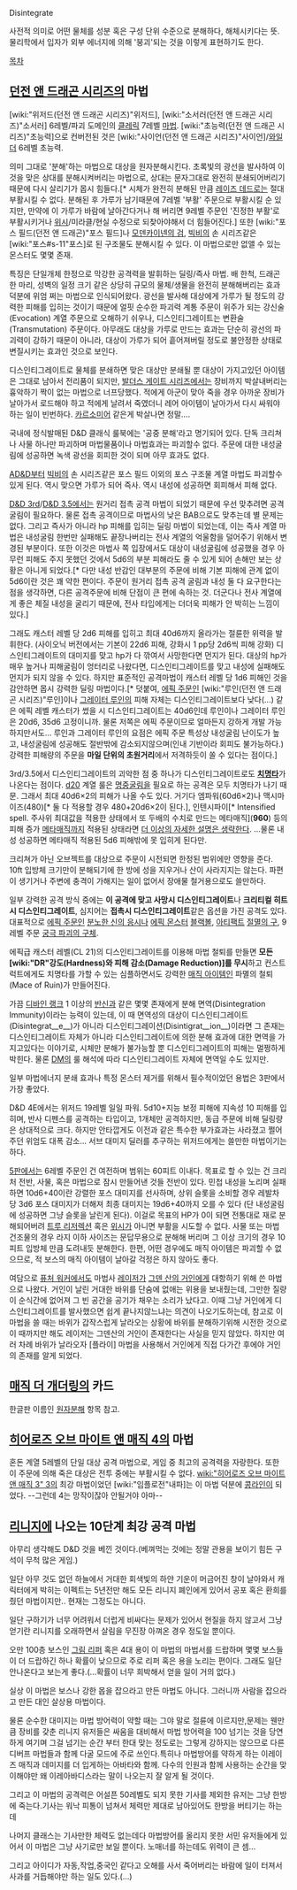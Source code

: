 Disintegrate

사전적 의미로 어떤 물체를 성분 혹은 구성 단위 수준으로 분해하다, 해체시키다는 뜻. 물리학에서 입자가 외부 에너지에 의해 '붕괴'되는 것을 이렇게 표현하기도 한다.

[[목차]]

== [[던전 앤 드래곤 시리즈]]의 마법 ==
[wiki:"위저드(던전 앤 드래곤 시리즈)"위저드], [wiki:"소서러(던전 앤 드래곤 시리즈)"소서러] 6레벨/파괴 도메인의 [[클레릭]] 7레벨 [[마법]]. [wiki:"초능력(던전 앤 드래곤 시리즈)"초능력]으로 컨버전된 것은 [wiki:"사이언(던전 앤 드래곤 시리즈)"사이언]/[[와일더]] 6레벨 초능력.

의미 그대로 '분해'하는 마법으로 대상을 원자분해시킨다. 초록빛의 광선을 발사하여 이것을 맞은 상대를 분해시켜버리는 마법으로, 상대는 문자그대로 완전히 분쇄되어버리기 때문에 다시 살리기가 몹시 힘들다.[* 시체가 완전히 분해된 만큼 [[레이즈 데드]]로는 절대 부활시킬 수 없다. 분해된 후 가루가 남기때문에 7레벨 '부활' 주문으로 부활시킬 순 있지만, 만약에 이 가루가 바람에 날아간다거나 해 버리면 9레벨 주문인 '진정한 부활'로 부활시키거나 [[위시]]/미라클/현실 수정으로 되찾아야해서 더 힘들어진다.] 또한 [wiki:"포스 필드(던전 앤 드래곤)"포스 필드]나 [[모덴카이넨의 검]], [[빅비]]의 손 시리즈같은 [wiki:"포스#s-11"포스]로 된 구조물도 분해시킬 수 있다. 이 마법으로만 없앨 수 있는 몬스터도 몇몇 존재.

특징은 단일개체 한정으로 막강한 공격력을 발휘하는 딜링/즉사 마법. 배 한척, 드래곤 한 마리, 성벽의 일정 크기 같은 상당히 규모의 물체/생물을 완전히 분해해버리는 효과 덕분에 위엄 쩌는 마법으로 인식되어왔다. 광선을 발사해 대상에게 가루가 될 정도의 강력한 피해를 입히는 것이기 때문에 얼핏 순수한 파괴력 계통 주문이 위주가 되는 강신술(Evocation) 계열 주문으로 오해하기 쉬우나, 디스인티그레이트는 변환술(Transmutation) 주문이다. 아무래도 대상을 가루로 만드는 효과는 단순히 광선의 파괴력이 강하기 때문이 아니라, 대상이 가루가 되어 흩어져버릴 정도로 불안정한 상태로 변질시키는 효과인 것으로 보인다.

디스인티그레이트로 물체를 분쇄하면 맞은 대상만 분쇄될 뿐 대상이 가지고있던 아이템은 그대로 남아서 전리품이 되지만, [[발더스 게이트 시리즈]]에서는 장비까지 박살내버리는 흉악하기 짝이 없는 마법으로 너프당했다. 적에게 아군이 맞아 죽을 경우 아까운 장비가 날아가서 로드해야 하고 적에게 날려서 죽였더니 레어 아이템이 날아가서 다시 싸워야 하는 일이 빈번하다. [[카르소미어]] 같은게 박살나면 정말….

국내에 정식발매된 D&D 클래식 룰북에는 '공중 분해'라고 명기되어 있다. 단독 크리쳐나 사물 하나만 파괴하며 마법물품이나 마법효과는 파괴할수 없다. 주문에 대한 내성굴림에 성공하면 녹색 광선을 회피한 것이 되며 아무 효과도 없다.

[[AD&D]]부터 [[빅비]]의 손 시리즈같은 포스 필드 이외의 포스 구조물 계열 마법도 파괴할수 있게 된다. 역시 맞으면 가루가 되어 즉사. 역시 내성에 성공하면 회피해서 피해 없다.

[[D&D 3rd]]/[[D&D 3.5]]에서는 원거리 접촉 공격 마법이 되었기 때문에 우선 맞추려면 공격굴림이 필요하다. 물론 접촉 공격이므로 마법사의 낮은 BAB으로도 맞추는데 별 문제는 없다. 그리고 즉사가 아니라 hp 피해를 입히는 딜링 마법이 되었는데, 이는 즉사 계열 마법은 내성굴림 한번만 실패해도 끝장나버리는 전사 계열의 억울함을 덜어주기 위해서 변경된 부분이다. 또한 이것은 마법사 쪽 입장에서도 대상이 내성굴림에 성공했을 경우 아무런 피해도 주지 못했던 것에서 5d6의 부분 피해라도 줄 수 있게 되어 손해만 보는 상황은 아니게 되었다.[* 다만 내성 반감인 대부분의 주문에 비해 기본 피해에 관계 없이 5d6이란 것은 꽤 약한 편이다. 주문이 원거리 접촉 공격 굴림과 내성 둘 다 요구한다는 점을 생각하면, 다른 공격주문에 비해 단점이 큰 편에 속하는 것. 더군다나 전사 계열에게 좋은 체질 내성을 굴리기 때문에, 전사 타입에게는 더더욱 피해가 안 박히는 느낌이 있다.]

그래도 캐스터 레벨 당 2d6 피해를 입히고 최대 40d6까지 올라가는 절륜한 위력을 발휘한다. (사이오닉 버전에서는 기본이 22d6 피해, 강화시 1 pp당 2d6씩 피해 강화) 디스인티그레이트의 대미지를 맞고 hp가 다 깎여서 사망한다면 먼지가 된다. 대상의 hp가 매우 높거나 피해굴림이 엉터리로 나왔다면, 디스인티그레이트를 맞고 내성에 실패해도 먼지가 되지 않을 수 있다. 하지만 표준적인 공격마법이 캐스터 레벨 당 1d6 피해인 것을 감안하면 몹시 강력한 딜링 마법이다.[* 덧붙여, [[에픽 주문]]인 [wiki:"루인(던전 앤 드래곤 시리즈)"루인]이나 [[그레이터 루인]]의 피해 자체는 디스인티그레이트보다 낮다(...) 같은 에픽 레벨 캐스터가 썼을 시 디스인티그레이트는 40d6인데 루인이나 그레이터 루인은 20d6, 35d6 고정이니까. 물론 저쪽은 에픽 주문이므로 얼마든지 강하게 개발 가능하지만서도... 루인과 그레이터 루인의 요점은 에픽 주문 특성상 내성굴림 난이도가 높고, 내성굴림에 성공해도 절반밖에 감소되지않으며(인내 기반이라 회피도 불가능하다.) 강력한 피해량의 주문을 '''마일 단위의 초원거리'''에서 저격하듯이 쏠 수 있다는 점이다.]

3rd/3.5에서 디스인티그레이트의 괴악한 점 중 하나가 디스인티그레이트로도 '''[[치명타]]'''가 나온다는 점이다. [[d20]] 계열 룰은 [[명중굴림]]을 필요로 하는 공격은 모두 치명타가 나기 때문. 그래서 최대 40d6×2의 피해가 나올 수도 있다. 거기다 엠파워(60d6×2)나 맥시마이즈(480)[* 둘 다 적용할 경우 480+20d6×2이 된다.], 인텐시파이[* Intensified spell. 주사위 최대값을 적용한 상태에서 또 두배의 수치로 만드는 메타매직]('''960''') 등의 피해 증가 [[메타매직]]까지 적용된 상태라면 [[더 이상의 자세한 설명은 생략한다]]. ...물론 내성 성공하면 메타매직 적용된 5d6 피해밖에 못 입히게 된다만.

크리쳐가 아닌 오브젝트를 대상으로 주문이 시전되면 한정된 범위에만 영향을 준다. 10ft 입방체 크기만이 분해되기에 한 방에 성을 지우거나 산이 사라지지는 않는다. 파편이 생기거나 주변에 충격이 가해지는 일이 없어서 장애물 철거용으로도 쓸만하다.

일부 강력한 공격 방식 중에는 '''이 공격에 맞고 사망시 디스인티그레이트'''나 '''크리티컬 히트시 디스인티그레이트''', 심지어는 '''접촉시 디스인티그레이트'''같은 옵션을 가진 공격도 있다. 대표적으로 [[에픽 주문]]인 [[분노한 신의 응시]]나 [[에픽 몬스터]] [[블랙볼]], [[아티팩트]] [[절멸의 구]], 9레벨 주문 [[궁극 파괴의 구체]].

에픽급 캐스터 레벨(CL 21)의 디스인티그레이트를 이용해 마법 철퇴를 만들면 '''모든 [wiki:"DR"강도(Hardness)와 피해 감소(Damage Reduction)]를 무시'''하고 컨스트럭트에게도 치명타를 가할 수 있는 심플하면서도 강력한 [[매직 아이템]]인 파멸의 철퇴(Mace of Ruin)가 만들어진다.

가끔 [[디바인 랭크]] 1 이상의 [[반신]]과 같은 몇몇 존재에게 분해 면역(Disintegration Immunity)이라는 능력이 있는데, 이 때 면역성의 대상이 디스인티그레이트(Disintegrat__e__)가 아니라 디스인티그레이션(Disintigrat__ion__)이라면 그 존재는 디스인티그레이트 자체가 아니라 디스인티그레이트에 의한 분해 효과에 대한 면역을 가지고있다는 이야기로, 시체만 분해가 불가능할 뿐 디스인티그레이트의 피해는 멀쩡하게 박힌다. 물론 [[DM]]의 룰 해석에 따라 디스인티그레이트 자체에 면역일 수도 있지만.

일부 마법에너지 분쇄 효과나 특정 몬스터 제거를 위해서 필수적이었던 용법은 3판에서 가장 좋았다.

D&D 4E에서는 위저드 19레벨 일일 파워. 5d10+지능 보정 피해에 지속성 10 피해를 입히며, 반사 디펜스를 공격하는 타입이고, 1개체만 공격하지만, 동급 주문에 비해 딜링량은 상대적으로 크다. 하지만 안타깝게도 이전과 같은 특수한 부가효과는 사라졌고 쩔어주던 위엄도 대폭 감소... 서브 대미지 딜러를 추구하는 위저드에게는 쓸만한 마법이기는 하다.

[[Dungeons & Dragons 5th|5판]]에서는 6레벨 주문인 건 여전하며 범위는 60피트 이내다. 목표로 할 수 있는 건 크리처 전반, 사물, 혹은 마법으로 잠시 만들어낸 것들 전반이 있다. 민첩 내성을 노리며 실패하면 10d6+40이란 강렬한 포스 대미지를 선사하며, 상위 슬롯을 소비할 경우 레발차 당 3d6 포스 대미지가 더해져 최종 대미지는 19d6+40까지 오를 수 있다 (단 내성굴림에 성공하면 그냥 슬롯을 날린게 된다). 이걸로 목표의 HP가 0이 되면 전통대로 재로 분해되어버려 [[레이즈 데드|트루 리저렉션]] 혹은 [[위시]]가 아니면 부활을 시도할 수 없다. 사물 또는 마법 건조물의 경우 라지 이하 사이즈는 문답무용으로 분해해 버리며 그 이상 크기의 경우 10피트 입방체 만큼 도려내듯 분해한다. 한편, 어떤 경우에도 매직 아이템은 파괴할 수 없으므로, 적 보스의 매직 아이템이 날아갈 걱정은 하지 않아도 좋다.

여담으로 [[퓨처 워커]]에서도 마법사 [[레이저]]가 [[그덴 산의 거인]]에게 대항하기 위해 쓴 마법으로 나왔다. 거인이 날린 거대한 바위를 단숨에 없애는 위용을 보내줬는데, 그만한 질량이 순식간에 없어져 그 빈 공간을 공기가 채우는 소리가 났다고. 이때 그냥 거인에게 디스인티그레이트를 발사했으면 쉽게 끝나지않느냐는 의견이 나오기도하는데, 참고로 이 마법을 쓸 때는 바위가 갑작스럽게 날라오는 상황에 바위를 분해하기위해 시전한 것으로 이 때까지만 해도 레이저는 그덴산의 거인이 존재한다는 사실을 믿지 않았다. 하지만 여러 차례 바위가 날라오자 [플라이] 마법을 사용해서 거인에게 직접 다가간 후에야 거인의 존재를 알게 되었다.

== [[매직 더 개더링]]의 카드 ==
한글판 이름인 [[원자분해]] 항목 참고.

== [[히어로즈 오브 마이트 앤 매직 4]]의 마법 ==
혼돈 계열 5레벨의 단일 대상 공격 마법으로, 게임 중 최고의 공격력을 자랑한다. 또한 이 주문에 의해 죽은 대상은 전투 중에는 부활시킬 수 없다. [[wiki:"히어로즈 오브 마이트 앤 매직 3" 3]]의 최강 마법이었던 [wiki:"임플로전"내파]는 이 마법 덕분에 [[콩라인]]이 되었다. --그런데 4는 망작이잖아 안될거야 아마--

== [[리니지]]에 나오는 10단계 최강 공격 마법 ==

아무리 생각해도 D&D 것을 베낀 것이다.(베껴먹는 것에는 정말 관용을 보이기 힘든 구석이 무척 많은 게임.)

일단 아무 것도 없던 하늘에서 거대한 회색빛의 하얀 기운이 머금어진 창이 날아와서 캐릭터에게 박히는 이펙트는 5년전만 해도 모든 리니지 폐인에게 있어서 공포 혹은 환희를 줬던 마법이지만.. 현재는 그정도는 아니다.

일단 구하기가 너무 어려워서 더럽게 비싸다는 문제가 있어서 현질을 하지 않고서 그냥 얻기란 리니지를 오래하면서 살림을 무진장 아껴온 경우 정도일 뿐이다.

오만 100층 보스인 [[그림 리퍼]] 혹은 4대 용이 이 마법의 마법서를 드랍하며 몇몇 보스들이 더 드랍하긴 하나 확률이 낮으므로 주로 리퍼 혹은 용을 노리는 편이다. 그래도 일단 안나온다고 보는게 좋다.(...확률이 너무 희박해서 얻을 일이 거의 없다.)

실상 이 마법은 보스나 강한 몹을 잡으라고 만든 마법도 아니다. 그러니까 사람을 잡으라고 만든 대인 살상용 마법이다.

물론 순수한 대미지는 마법 방어력이 약할 때는 그야 말로 절륜에 이르지만,문제는 웬만큼 장비를 갖춘 리니지 유저들은 싸움을 대비해서 마법 방어력을 100 넘기는 것을 당연하게 여기며 그걸 넘기는 순간 부터 한대 맞는 정도로는 그렇게 강하지는 않으므로 다른 디버프 마법들과 함께 다굴 모드에 주로 쓰인다.특히나 마법방어를 약하게 하는 이레이즈 매직과 데미지를 더 입게하는 아바타와 함께. 다수의 인원과 함께 사용하는 순간을 맞이해야만 왜 이레아바디스라는 말이 나오는지 잘 알게 될 것이다.

그리고 이 마법의 공격력은 어설픈 50레벨도 되지 못한 기사를 제외한 유저는 그냥 한방에 죽는다.기사는 워낙 피통이 넘쳐서 체력만 제대로 남아있어도 한방을 버티기는 하는데

나머지 클래스는 기사만한 체력도 없는데다 마법방어를 올리지 못한 서민 유저들에게 있어서 이 마법은 그냥 사기로만 보일 뿐이다. 노매너를 하는데도 위력이 큰 셈...


그리고 아이디가 자동,작업,중국인 같다고 오해를 사서 죽어버리는 바람에 일이 터져서 사과를 거듭해야만 하는 일도 있다.(...)
